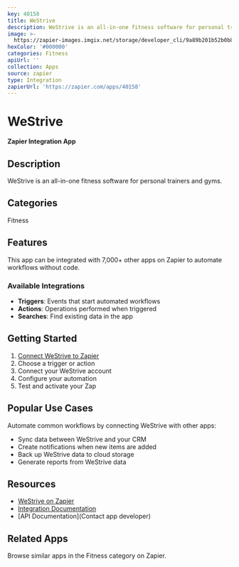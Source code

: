 ```yaml
---
key: 40158
title: WeStrive
description: WeStrive is an all-in-one fitness software for personal trainers and gyms.
image: >-
  https://zapier-images.imgix.net/storage/developer_cli/9a89b201b52b0b86dc7983d35d2371c7_2.png?auto=format%2Ccompress&ixlib=python-3.0.0&q=50
hexColor: '#000000'
categories: Fitness
apiUrl: ''
collection: Apps
source: zapier
type: Integration
zapierUrl: 'https://zapier.com/apps/40158'
---
```

# WeStrive

**Zapier Integration App**

## Description

WeStrive is an all-in-one fitness software for personal trainers and gyms.

## Categories

Fitness

## Features

This app can be integrated with 7,000+ other apps on Zapier to automate workflows without code.

### Available Integrations

- **Triggers**: Events that start automated workflows
- **Actions**: Operations performed when triggered
- **Searches**: Find existing data in the app

## Getting Started

1. [Connect WeStrive to Zapier](https://zapier.com/apps/40158)
2. Choose a trigger or action
3. Connect your WeStrive account
4. Configure your automation
5. Test and activate your Zap

## Popular Use Cases

Automate common workflows by connecting WeStrive with other apps:

- Sync data between WeStrive and your CRM
- Create notifications when new items are added
- Back up WeStrive data to cloud storage
- Generate reports from WeStrive data

## Resources

- [WeStrive on Zapier](https://zapier.com/apps/40158)
- [Integration Documentation](https://zapier.com/apps/40158/integrations)
- [API Documentation](Contact app developer)

## Related Apps

Browse similar apps in the Fitness category on Zapier.
